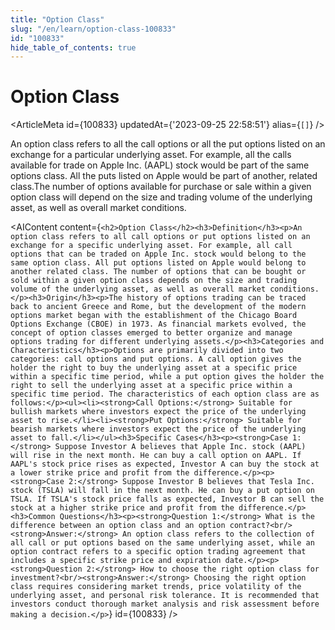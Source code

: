 ```yaml
---
title: "Option Class"
slug: "/en/learn/option-class-100833"
id: "100833"
hide_table_of_contents: true
---
```



# Option Class

<ArticleMeta id={100833} updatedAt={'2023-09-25 22:58:51'} alias={`[]`} />
<div className='border-solid border-b border-t-0 my-4 border-[var(--ifm-color-gray-300)]' />

An option class refers to all the call options or all the put options listed on an exchange for a particular underlying asset. For example, all the calls available for trade on Apple Inc. (AAPL) stock would be part of the same options class. All the puts listed on Apple would be part of another, related class.The number of options available for purchase or sale within a given option class will depend on the size and trading volume of the underlying asset, as well as overall market conditions.

<AIContent content={`<h2>Option Class</h2><h3>Definition</h3><p>An option class refers to all call options or put options listed on an exchange for a specific underlying asset. For example, all call options that can be traded on Apple Inc. stock would belong to the same option class. All put options listed on Apple would belong to another related class. The number of options that can be bought or sold within a given option class depends on the size and trading volume of the underlying asset, as well as overall market conditions.</p><h3>Origin</h3><p>The history of options trading can be traced back to ancient Greece and Rome, but the development of the modern options market began with the establishment of the Chicago Board Options Exchange (CBOE) in 1973. As financial markets evolved, the concept of option classes emerged to better organize and manage options trading for different underlying assets.</p><h3>Categories and Characteristics</h3><p>Options are primarily divided into two categories: call options and put options. A call option gives the holder the right to buy the underlying asset at a specific price within a specific time period, while a put option gives the holder the right to sell the underlying asset at a specific price within a specific time period. The characteristics of each option class are as follows:</p><ul><li><strong>Call Options:</strong> Suitable for bullish markets where investors expect the price of the underlying asset to rise.</li><li><strong>Put Options:</strong> Suitable for bearish markets where investors expect the price of the underlying asset to fall.</li></ul><h3>Specific Cases</h3><p><strong>Case 1:</strong> Suppose Investor A believes that Apple Inc. stock (AAPL) will rise in the next month. He can buy a call option on AAPL. If AAPL's stock price rises as expected, Investor A can buy the stock at a lower strike price and profit from the difference.</p><p><strong>Case 2:</strong> Suppose Investor B believes that Tesla Inc. stock (TSLA) will fall in the next month. He can buy a put option on TSLA. If TSLA's stock price falls as expected, Investor B can sell the stock at a higher strike price and profit from the difference.</p><h3>Common Questions</h3><p><strong>Question 1:</strong> What is the difference between an option class and an option contract?<br/><strong>Answer:</strong> An option class refers to the collection of all call or put options based on the same underlying asset, while an option contract refers to a specific option trading agreement that includes a specific strike price and expiration date.</p><p><strong>Question 2:</strong> How to choose the right option class for investment?<br/><strong>Answer:</strong> Choosing the right option class requires considering market trends, price volatility of the underlying asset, and personal risk tolerance. It is recommended that investors conduct thorough market analysis and risk assessment before making a decision.</p>`} id={100833} />
